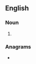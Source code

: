 {{also|trashcans}}
==English==

===Noun===
{{head|en|noun form|head=[[trash]] [[can]]s}}

# {{plural of|en|trash can}}

===Anagrams===
* {{anagrams|en|a=aachnrsst|Strachans}}